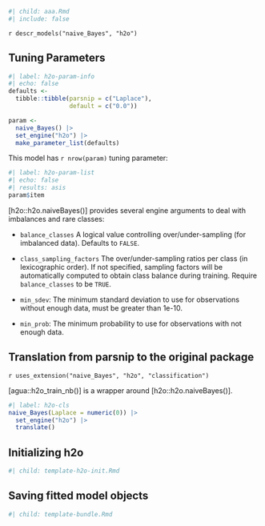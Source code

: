 ```r
#| child: aaa.Rmd
#| include: false
```

`r descr_models("naive_Bayes", "h2o")`

## Tuning Parameters


```r
#| label: h2o-param-info
#| echo: false
defaults <- 
  tibble::tibble(parsnip = c("Laplace"),
                 default = c("0.0"))

param <-
  naive_Bayes() |> 
  set_engine("h2o") |> 
  make_parameter_list(defaults)
```

This model has `r nrow(param)` tuning parameter:

```r
#| label: h2o-param-list
#| echo: false
#| results: asis
param$item
```

[h2o::h2o.naiveBayes()] provides several engine arguments to deal with imbalances and rare classes: 

- `balance_classes` A logical value controlling over/under-sampling (for imbalanced data). Defaults to `FALSE`.

- `class_sampling_factors` The over/under-sampling ratios per class (in lexicographic order). If not specified, sampling factors will be automatically computed to obtain class balance during training. Require `balance_classes` to be `TRUE`.

- `min_sdev`: The minimum standard deviation to use for observations without enough data, must be greater than 1e-10.

- `min_prob`: The minimum probability to use for observations with not enough data.


## Translation from parsnip to the original package

`r uses_extension("naive_Bayes", "h2o", "classification")`

[agua::h2o_train_nb()] is a wrapper around [h2o::h2o.naiveBayes()]. 

```r
#| label: h2o-cls
naive_Bayes(Laplace = numeric(0)) |> 
  set_engine("h2o") |> 
  translate()
```

## Initializing h2o 

```r
#| child: template-h2o-init.Rmd
```

## Saving fitted model objects

```r
#| child: template-bundle.Rmd
```

